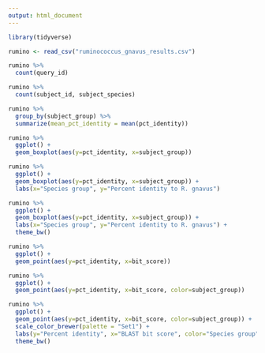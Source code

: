 ```yaml
---
output: html_document
---
```


```r
library(tidyverse)
```

```r
rumino <- read_csv("ruminococcus_gnavus_results.csv")
```

```r
rumino %>%
  count(query_id)
```

```r
rumino %>%
  count(subject_id, subject_species)
```


```r
rumino %>%
  group_by(subject_group) %>%
  summarize(mean_pct_identity = mean(pct_identity))
```

```r
rumino %>%
  ggplot() +
  geom_boxplot(aes(y=pct_identity, x=subject_group))
```

```r
rumino %>%
  ggplot() +
  geom_boxplot(aes(y=pct_identity, x=subject_group)) +
  labs(x="Species group", y="Percent identity to R. gnavus")
```

```r
rumino %>%
  ggplot() +
  geom_boxplot(aes(y=pct_identity, x=subject_group)) +
  labs(x="Species group", y="Percent identity to R. gnavus") +
  theme_bw()
```

```r
rumino %>%
  ggplot() +
  geom_point(aes(y=pct_identity, x=bit_score))
```

```r
rumino %>%
  ggplot() +
  geom_point(aes(y=pct_identity, x=bit_score, color=subject_group))
```

```r
rumino %>%
  ggplot() +
  geom_point(aes(y=pct_identity, x=bit_score, color=subject_group)) +
  scale_color_brewer(palette = "Set1") +
  labs(y="Percent identity", x="BLAST bit score", color="Species group") +
  theme_bw()
```